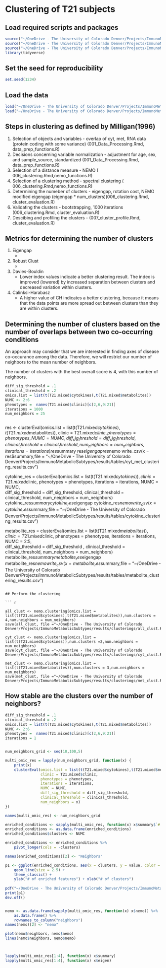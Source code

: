 # Clustering of T21 subjects

## Load required scripts and packages
```r
source("~/OneDrive - The University of Colorado Denver/Projects/ImmunoMetabolicSubtypes/R/data_prep_functions.R")
source("~/OneDrive - The University of Colorado Denver/Projects/ImmunoMetabolicSubtypes/R/nemo_functions.R")
source("~/OneDrive - The University of Colorado Denver/Projects/ImmunoMetabolicSubtypes/R/cluster_evaluation.R")
library(tidyverse)
```

## Set the seed for reproducibility

``` r
set.seed(1234)
```

## Load the data
```r
load("~/OneDrive - The University of Colorado Denver/Projects/ImmunoMetabolicSubtypes/data/processed/T21_standardized_cyt_met.RData")
load("~/OneDrive - The University of Colorado Denver/Projects/ImmunoMetabolicSubtypes/data/processed/processed_transcriptome.RData")
```

## Steps in clustering as defined by Milligan(1996)

1. Selection of objects and variables - overlap of cyt, met, RNA data (protein coding with some variance) (001_Data_Processing.Rmd, data_prep_functions.R)
2. Decisions concerning variable normalization - adjustment for age, sex, and sample_source, standardized (001_Data_Processing.Rmd, data_prep_functions.R)
3. Selection of a distance measure - NEMO ( 006_clustering.Rmd,nemo_functions.R)
4. Selection of a clustering method - spectral clustering ( 006_clustering.Rmd,nemo_functions.R)
5. Determining the numeber of clusters - eigengap, rotation cost, NEMO modified eigengap (eigengap * num_clusters)(006_clustering.Rmd, cluster_evaluation.R)
6. Validating the clusters - bootstrapping, 1000 iterations (006_clustering.Rmd, cluster_evaluation.R)
7. Descibing and profiling the clusters - (007_cluster_profile.Rmd, cluster_evaluation.R) 


## Metrics for determining the number of clusters
1. Eigengap
	* 
2. Robust Clust
   *
3. Davies-Bouldin
   * Lower index values indicate a better clustering result. The index is improved (lowered) by increased separation between clusters and decreased variation within clusters.
4. Calinksi-Harabasz
   * A higher value of CH indicates a better clustering, because it means that the data points are more spread out between clusters than they are within clusters.

## Determining the number of clusters based on the number of overlaps between two co-occurring conditions


An  approach may consider that we are interested in finding axes of disease co-occurance among the data. Therefore, we will restrict our number of neighbors to the mean number of neighbors. 

The number of clusters with the best overall score is 4, with this number of neighbors. 

```r
diff_sig_threshold = .1
clinical_threshold = .2
omics.list = list(t(T21.mixed$cytokines),t(T21.mixed$metabolites))
NUMC <- 2:6
phenotypes =  names(T21.mixed$clinic)[c(2,6,9:21)]
iterations = 1000
num_neighbors = 25

```

``` r

```

res <- clusterEval(omics.list = list(t(T21.mixed$cytokines),t(T21.mixed$metabolites)),
                clinic = T21.mixed$clinic,
                phenotypes = phenotypes,
                NUMC = NUMC,  
                diff_sig_threshold = diff_sig_threshold,
                clinical_threshold = clinical_threshold,
                num_neighbors = num_neighbors,
                iterations = iterations)
res$summary
res$eigengap
res$nemo
write_csv(x = res$summary,file = "~/OneDrive - The University of Colorado Denver/Projects/ImmunoMetabolicSubtypes/results/tables/cyt_met_clustering_results.csv")


cytokine_res = clusterEval(omics.list = list(t(T21.mixed$cytokines)),
						clinic = T21.mixed$clinic,
					 	phenotypes = phenotypes,
					  	iterations = iterations, 
						NUMC = NUMC,  
                      diff_sig_threshold = diff_sig_threshold,
                      clinical_threshold = clinical_threshold,
                      num_neighbors = num_neighbors)
cytokine_res$summary
cytokine_res$eigengap
cytokine_res$nemo
write_csv(x = cytokine_res$summary,file = "~/OneDrive - The University of Colorado Denver/Projects/ImmunoMetabolicSubtypes/results/tables/cytokine_clustering_results.csv")

metabolite_res = clusterEval(omics.list = list(t(T21.mixed$metabolites)),
						clinic = T21.mixed$clinic,
					 	phenotypes = phenotypes,
					  	iterations = iterations, 
						NUMC = 2:5,  
                      diff_sig_threshold = diff_sig_threshold ,
                      clinical_threshold = clinical_threshold,
                      num_neighbors = num_neighbors)
metabolite_res$summary
metabolite_res$eigengap
metabolite_res$nemo
write_csv(x = metabolite_res$summary,file = "~/OneDrive - The University of Colorado Denver/Projects/ImmunoMetabolicSubtypes/results/tables/metabolite_clustering_results.csv")
```

## Perform the clustering

``` r

all_clust <- nemo.clustering(omics.list = list(t(T21.mixed$cytokines),t(T21.mixed$metabolites)),num.clusters = 4,num.neighbors = num_neighbors)
save(all_clust, file ="~/OneDrive - The University of Colorado Denver/Projects/ImmunoMetabolicSubtypes/results/clusterings/all_clust.RData")

cyt_clust <- nemo.clustering(omics.list = list(t(T21.mixed$cytokines)),num.clusters =2,num.neighbors = num_neighbors)
save(cyt_clust, file ="~/OneDrive - The University of Colorado Denver/Projects/ImmunoMetabolicSubtypes/results/clusterings/cyt_clust.RData")

met_clust <- nemo.clustering(omics.list = list(t(T21.mixed$metabolites)),num.clusters = 3,num.neighbors = num_neighbors)
save(met_clust, file ="~/OneDrive - The University of Colorado Denver/Projects/ImmunoMetabolicSubtypes/results/clusterings/met_clust.RData")

```


## How stable are the clusters over the number of neighbors?

```r
diff_sig_threshold = .1
clinical_threshold = .2
omics.list = list(t(T21.mixed$cytokines),t(T21.mixed$metabolites))
NUMC <- 2:6
phenotypes =  names(T21.mixed$clinic)[c(2,6,9:21)]
iterations = 1


num_neighbors_grid <- seq(10,100,5)

multi_omic_res = lapply(num_neighbors_grid, function(x) {
    print(x)
    clusterEval(omics.list = list(t(T21.mixed$cytokines),t(T21.mixed$metabolites)),
                clinic = T21.mixed$clinic,
                phenotypes = phenotypes,
                iterations = iterations,
                NUMC = NUMC,  
                diff_sig_threshold = diff_sig_threshold,
                clinical_threshold = clinical_threshold,
                num_neighbors = x)
})

names(multi_omic_res) <- num_neighbors_grid

enriched_conditions <- sapply(multi_omic_res, function(x) x$summary$`# of enriched conditions`)
enriched_conditions <- as.data.frame(enriched_conditions)
enriched_conditions$clusters <- NUMC

enriched_conditions <- enriched_conditions %>%
    pivot_longer(cols = -clusters)

names(enriched_conditions)[2] <- "Neighbors"

p1 <- ggplot(enriched_conditions, aes(x = clusters, y = value, color = Neighbors)) +
    geom_line(size = 2.5) +
    theme_classic() +
    ylab("# of enriched features") + xlab("# of clusters") 
    
pdf("~/OneDrive - The University of Colorado Denver/Projects/ImmunoMetabolicSubtypes/results/neighbors/num_neighbors_2024_01_12.pdf", height = 4, width = 10)
print(p1)
dev.off()


nemo <- as.data.frame(sapply(multi_omic_res, function(x) x$nemo)) %>%
    as.data.frame() %>%
    rownames_to_column("neighbors")
names(nemo)[2] <- "nemo"

plot(nemo$neighbors, nemo$nemo)
lines(nemo$neighbors, nemo$nemo)



lapply(multi_omic_res[1:4], function(x) x$summary)
lapply(multi_omic_res[1:4], function(x) x$eigen)


```
